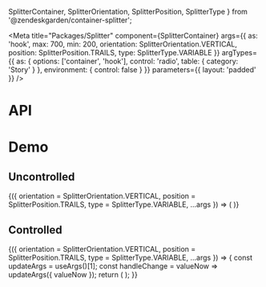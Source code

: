   SplitterContainer,
  SplitterOrientation,
  SplitterPosition,
  SplitterType
} from '@zendeskgarden/container-splitter';

<Meta
  title="Packages/Splitter"
  component={SplitterContainer}
  args={{
    as: 'hook',
    max: 700,
    min: 200,
    orientation: SplitterOrientation.VERTICAL,
    position: SplitterPosition.TRAILS,
    type: SplitterType.VARIABLE
  }}
  argTypes={{
    as: { options: ['container', 'hook'], control: 'radio', table: { category: 'Story' } },
    environment: { control: false }
  }}
  parameters={{ layout: 'padded' }}
/>

# API

<ArgsTable />

# Demo

## Uncontrolled

<Canvas>
  <Story name="Uncontrolled" argTypes={{ valueNow: { control: false } }}>
    {({
      orientation = SplitterOrientation.VERTICAL,
      position = SplitterPosition.TRAILS,
      type = SplitterType.VARIABLE,
      ...args
    }) => (
      <SplitterStory
        orientation={orientation}
        position={position}
        type={type}
        {...args}
        environment={window}
      />
    )}
  </Story>
</Canvas>

## Controlled

<Canvas>
  <Story
    name="Controlled"
    args={{ valueNow: 200 }}
    argTypes={{ defaultValueNow: { control: false } }}
  >
    {({
      orientation = SplitterOrientation.VERTICAL,
      position = SplitterPosition.TRAILS,
      type = SplitterType.VARIABLE,
      ...args
    }) => {
      const updateArgs = useArgs()[1];
      const handleChange = valueNow => updateArgs({ valueNow });
      return (
        <SplitterStory
          orientation={orientation}
          position={position}
          type={type}
          {...args}
          environment={window}
          onChange={handleChange}
        />
      );
    }}
  </Story>
</Canvas>
